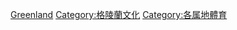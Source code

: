 {{Commons cat|Sports in Greenland}}

[[Category:北美洲各國體育|Greenland]]
[[Category:格陵蘭文化|Category:格陵蘭文化]]
[[Category:各属地體育|Category:各属地體育]]